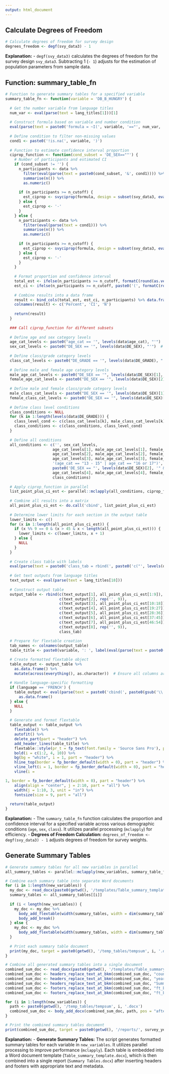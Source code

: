 ```yaml
---
output: html_document
---
```


## Calculate Degrees of Freedom

```r
# Calculate degrees of freedom for survey design
degrees_freedom <- degf(svy_data3) - 1
```

**Explanation:**
- `degf(svy_data3)` calculates the degrees of freedom for the survey design `svy_data3`. Subtracting 1 (`- 1`) adjusts for the estimation of population parameters from sample data.

## Function: summary_table_fn

```r
# Function to generate summary tables for a specified variable
summary_table_fn <- function(variable = 'DB_B_HUNGRY') {
  
  # Get the number variable from language titles
  num_var <- eval(parse(text = lang_titles[1]))[1]
  
  # Construct formula based on variable and number condition
  eval(parse(text = paste0('formula = ~I(', variable, '=="', num_var, '")')))
  
  # Define condition to filter non-missing values
  cond1 <- paste0('!is.na(', variable, ')')
  
  # Function to estimate confidence interval proportion
  ciprop_function <- function(cond_subset = 'DE_SEX==""') {
    # Number of participants and estimated CI
    if (cond_subset != '') {
      n_participants <- data %>%
        filter(eval(parse(text = paste0(cond_subset, '&', cond1)))) %>%
        summarise(n()) %>%
        as.numeric()
      
      if (n_participants >= n_cutoff) {
        est_ciprop <- svyciprop(formula, design = subset(svy_data3, eval(parse(text = cond_subset))), method = "lo", df = degrees_freedom)
      } else {
        est_ciprop <- '-'
      }
    } else {
      n_participants <- data %>%
        filter(eval(parse(text = cond1))) %>%
        summarise(n()) %>%
        as.numeric()
      
      if (n_participants >= n_cutoff) {
        est_ciprop <- svyciprop(formula, design = subset(svy_data3, eval(parse(text = cond1))), method = "lo", df = degrees_freedom)
      } else {
        est_ciprop <- '-'
      }
    }
    
    # Format proportion and confidence interval
    total_est <- ifelse(n_participants >= n_cutoff, formatC(round(as.vector(est_ciprop) * 100, 1), format = 'f', digits = 1), '-')
    est_ci <- ifelse(n_participants >= n_cutoff, paste0('(', formatC(round((as.numeric(attr(est_ciprop, "ci")[1])) * 100, 1), format = 'f', digits = 1), ' - ', formatC(round(100 * as.numeric(attr(est_ciprop, "ci")[2]), 1), format = 'f', digits = 1), ')'), '-')
    
    # Combine results into a data frame
    result <- bind_cols(total_est, est_ci, n_participants) %>% data.frame()
    colnames(result) <- c('Percent', 'CI', 'N')
    
    return(result)
  }
  
  ### Call ciprop_function for different subsets
  
  # Define age and sex category levels
  age_cat_levels <- paste0("age_cat == '", levels(data$age_cat), "'")
  sex_cat_levels <- paste0("DE_SEX == '", levels(data$DE_SEX), "'")  # Sex
  
  # Define class/grade category levels
  class_cat_levels <- paste0("DE_GRADE == '", levels(data$DE_GRADE), "'")  # Class/grade
  
  # Define male and female age category levels
  male_age_cat_levels <- paste0("DE_SEX == '", levels(data$DE_SEX)[1], "' & ", "age_cat == '", levels(data$age_cat), "'")
  female_age_cat_levels <- paste0("DE_SEX == '", levels(data$DE_SEX)[2], "' & ", "age_cat == '", levels(data$age_cat), "'")
  
  # Define male and female class/grade category levels
  male_class_cat_levels <- paste0("DE_SEX == '", levels(data$DE_SEX)[1], "' & ", "DE_GRADE == '", levels(data$DE_GRADE), "'")
  female_class_cat_levels <- paste0("DE_SEX == '", levels(data$DE_SEX)[2], "' & ", "DE_GRADE == '", levels(data$DE_GRADE), "'")
  
  # Define class level conditions
  class_conditions <- NULL
  for (k in 1:length(levels(data$DE_GRADE))) {
    class_level_cond <- c(class_cat_levels[k], male_class_cat_levels[k], female_class_cat_levels[k])
    class_conditions <- c(class_conditions, class_level_cond)
  }
  
  # Define all conditions
  all_conditions <- c('', sex_cat_levels,
                     age_cat_levels[1], male_age_cat_levels[1], female_age_cat_levels[1],
                     age_cat_levels[2], male_age_cat_levels[2], female_age_cat_levels[2],
                     age_cat_levels[3], male_age_cat_levels[3], female_age_cat_levels[3],
                     '(age_cat == "13 - 15" | age_cat == "16 or 17")', paste0('DE_SEX == "', levels(data$DE_SEX)[1], '" & (age_cat == "13 - 15" | age_cat == "16 or 17")'),
                     paste0('DE_SEX == "', levels(data$DE_SEX)[2], '" & (age_cat == "13 - 15" | age_cat == "16 or 17")'),
                     age_cat_levels[4], male_age_cat_levels[4], female_age_cat_levels[4],
                     class_conditions)
  
  # Apply ciprop_function in parallel
  list_point_plus_ci_est <- parallel::mclapply(all_conditions, ciprop_function, mc.cores = num_cores, mc.preschedule = FALSE)
  
  # Combine all results into a matrix
  all_point_plus_ci_est <- do.call('cbind', list_point_plus_ci_est)
  
  # Determine lower limits for each section in the output table
  lower_limits <- c()
  for (x in 1:length(all_point_plus_ci_est)) {
    if (x %% 9 == 0 & (x > 45 & x < length(all_point_plus_ci_est))) {
      lower_limits <- c(lower_limits, x + 1)
    } else {
      NULL
    }
  }
  
  # Create class table with labels
  eval(parse(text = paste0('class_tab = rbind(', paste0('c("', levels(data$DE_GRADE), '", all_point_plus_ci_est[', lower_limits, ':', lower_limits + 8, '])', collapse = ','), ')')))
  
  # Get text outputs from language titles
  text_output <- eval(parse(text = lang_titles[18]))
  
  # Construct output table
  output_table <- rbind(c(text_output[1], all_point_plus_ci_est[1:9]),
                        c(text_output[2], rep('', 9)),
                        c(text_output[3], all_point_plus_ci_est[10:18]),
                        c(text_output[4], all_point_plus_ci_est[19:27]),
                        c(text_output[5], all_point_plus_ci_est[28:36]),
                        c(text_output[6], all_point_plus_ci_est[37:45]),
                        c(text_output[7], all_point_plus_ci_est[46:54]),
                        c(text_output[8], rep('', 9)),
                        class_tab)
  
  # Prepare for flextable creation
  tab_names <- colnames(output_table)
  table_title <- paste0(variable, ': ', label(eval(parse(text = paste0('data$', variable)))))

  # Create formatted flextable object
  table_output <- output_table %>%
    as.data.frame() %>%
    mutate(across(everything(), as.character))  # Ensure all columns are character
  
  # Handle language-specific formatting
  if (language == 'FRENCH') {
    table_output <- eval(parse(text = paste0('cbind(', paste0(gsub('\\.', ',', table_output), collapse = ','), ')'))) %>%
      as.data.frame()
  } else {
    NULL
  }
  
  # Generate and format flextable
  table_output <- table_output %>%
    flextable() %>%
    autofit() %>%
    delete_part(part = "header") %>%
    add_header_lines(table_title) %>%
    flextable::style(pr_t = fp_text(font.family = 'Source Sans Pro'), part = 'all') %>%
    bold(i = c(1:2, 4, 10)) %>%
    bg(bg = "white", i = 1, part = "header") %>%
    hline_top(border = fp_border_default(width = 0), part = "header") %>%
    vline_left(i = 1, border = fp_border_default(width = 0), part = "header") %>%
    vline(i = 

1, border = fp_border_default(width = 0), part = "header") %>%
    align(align = "center", j = 2:10, part = "all") %>%
    width(j = 1:10, 3, unit = "in") %>%
    fontsize(size = 9, part = "all")
  
  return(table_output)
}
```

**Explanation:**
- The `summary_table_fn` function calculates the proportion and confidence interval for a specified variable across various demographic conditions (`age`, `sex`, `class`). It utilizes parallel processing (`mclapply`) for efficiency.
- **Degrees of Freedom Calculation:** `degrees_of_freedom <- degf(svy_data3) - 1` adjusts degrees of freedom for survey weights.
  
## Generate Summary Tables

```r
# Generate summary tables for all new variables in parallel
all_summary_tables <- parallel::mclapply(new_variables, summary_table_fn, mc.cores = num_cores, mc.preschedule = FALSE)

# Combine each summary table into separate Word documents
for (i in 1:length(new_variables)) {
  my_doc <- read_docx(paste0(getwd(), '/templates/Table_summary_template.docx'))
  summary_tables <- all_summary_tables[[i]]
  
  if (i < length(new_variables)) {
    my_doc <- my_doc %>%
      body_add_flextable(width(summary_tables, width = dim(summary_tables)$widths * 10 / (flextable_dim(summary_tables)$widths)), pos = 'on') %>%
      body_add_break()   
  } else {
    my_doc <- my_doc %>%
      body_add_flextable(width(summary_tables, width = dim(summary_tables)$widths * 10 / (flextable_dim(summary_tables)$widths)), pos = 'on') 
  }
  
  # Print each summary table document
  print(my_doc, target = paste0(getwd(), '/temp_tables/tempsum', i, '.docx')) 
}

# Combine all generated summary tables into a single document
combined_sum_doc <- read_docx(paste0(getwd(), '/templates/Table_summary_template.docx'))
combined_sum_doc <- headers_replace_text_at_bkm(combined_sum_doc, "country", site_name)
combined_sum_doc <- headers_replace_text_at_bkm(combined_sum_doc, "year", paste0(lang_titles[21], ' ', survey_year))
combined_sum_doc <- headers_replace_text_at_bkm(combined_sum_doc, "Summary", lang_titles[25])
combined_sum_doc <- footers_replace_text_at_bkm(combined_sum_doc, "ft_bmk1", ft_text1)
combined_sum_doc <- footers_replace_text_at_bkm(combined_sum_doc, "ft_bmk2", ft_text2)

for (i in 1:length(new_variables)) {
  path <- paste0(getwd(), '/temp_tables/tempsum', i, '.docx')
  combined_sum_doc <- body_add_docx(combined_sum_doc, path, pos = "after") 
}

# Print the combined summary tables document
print(combined_sum_doc, target = paste0(getwd(), '/reports/', survey_year, ' ', site_name, ' Summary Tables.docx')) 
```

**Explanation:**
- **Generate Summary Tables:** The script generates formatted summary tables for each variable in `new_variables`. It utilizes parallel processing to improve performance (`mclapply`). Each table is embedded into a Word document template (`Table_summary_template.docx`), which is then combined into a single report (`Summary Tables.docx`) after inserting headers and footers with appropriate text and metadata.


